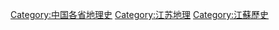 [[Category:中国各省地理史|Category:中国各省地理史]]
[[Category:江苏地理|Category:江苏地理]]
[[Category:江蘇歷史|Category:江蘇歷史]]